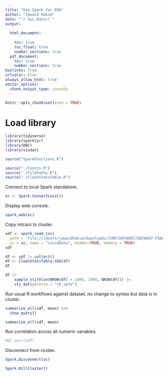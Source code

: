 ```yaml
---
title: "Use Spark for EDA"
author: "Jawaid Hakim"
date: "`r Sys.Date()`"
output:
  
  html_document:
    
    toc: true
    toc_float: true
    number_sections: true
  pdf_document: 
    toc: true
    number_sections: true
boxlinks: true
urlcolor: blue
always_allow_html: true
editor_options: 
  chunk_output_type: console
---
```


```r
knitr::opts_chunk$set(echo = TRUE)
```

# Load library

```r
library(tidyverse)
library(sparklyr)
library(DBI)
library(visdat)
```

```r
source("SparkFunctions.R")
```

```r
source("./Consts.R")
source("./FilePaths.R")
source("./CleanStatsTable.R")
```

Connect to local Spark standalone.

```r
sc <- Spark.ConnectLocal()
```

Display web console.

```r
spark_web(sc)
```

Copy mtcars to cluster.

```r
sdf <- spark_read_csv(
  path = "file:///Users/jawaidhakim/Downloads/CUNY/DATA607/DATA607-FINALPROJECT/data/processed/*/*/usa-*.csv",
  sc = sc, name = "coviddata", header=TRUE, memory = TRUE)
sdf
```

```r
df <- sdf |> collect()
df <- CleanStatsTable.USA(df)
df
```

```r
df |> 
    sample_n(ifelse(NROW(df) > 1000, 1000, NROW(df))) |>
    vis_dat(palette = "cb_safe")
```

Run usual R workflows against dataset, no change to syntax but data is in cluster.

```r
summarize_all(sdf, mean) %>%
  show_query()
```


```r
summarize_all(sdf, mean)
```

Run correlation across all numeric variables.

```r
#ml_corr(sdf)
```

Disconnect from cluster.

```r
Spark.Disconnect(sc)
```

```r
Spark.KillCluster()
```

